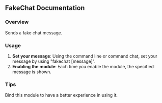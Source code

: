 
## FakeChat Documentation

### Overview
Sends a fake chat message.

### Usage
1. **Set your message**: Using the command line or command chat, set your message by using "fakechat [message]".
2. **Enabling the module**: Each time you enable the module, the specified message is shown.

### Tips
<Callout type="default" emoji="️🚀">
Bind this module to have a better experience in using it.
</Callout>



